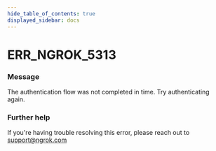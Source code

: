 ```yaml
---
hide_table_of_contents: true
displayed_sidebar: docs
---
```



# ERR_NGROK_5313

### Message

The authentication flow was not completed in time. Try authenticating again.

<ErrorDetails error="err_ngrok_5313" />

### Further help

If you're having trouble resolving this error, please reach out to [support@ngrok.com](mailto:support@ngrok.com?subject=Help%20with%20ERR_NGROK_5313)
